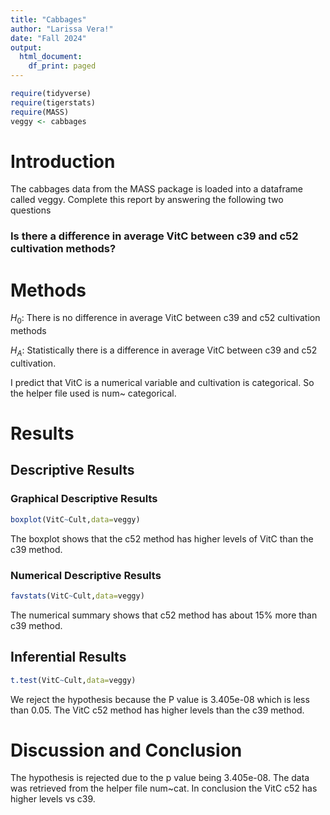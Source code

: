 ```yaml
---
title: "Cabbages"
author: "Larissa Vera!"
date: "Fall 2024"
output:
  html_document:
    df_print: paged
---
```


```r
require(tidyverse)
require(tigerstats)
require(MASS)
veggy <- cabbages
```

# Introduction

<!--In this section you explain what you are trying to show.  Where did the data come from?  What is the research or other question you are trying to answer?!-->
 The cabbages data from the MASS package is loaded into a dataframe called veggy. Complete this report by answering the following two questions  
 
### Is there a difference in average VitC between c39 and c52 cultivation methods?  
# Methods

$H_0$: There is no difference in average VitC between c39 and c52 cultivation methods

$H_A$: Statistically there is a difference in average VitC between c39 and c52 cultivation. 


<!--Decide on your methods:  use "variable analysis" or other appropriate descriptors.  Make sure to choose at least one graphical method and at least one numerical method.!-->

I predict that VitC is a numerical variable and cultivation is categorical. So the helper file used is num~ categorical.

# Results

<!--Divide this section into two sub-sections:  One for your descriptive  results and one for your inferential results.!-->

## Descriptive Results

### Graphical Descriptive Results

<!--Graphical results here.  Make sure to show your code.  Provide appropriate labels for axes, giving units if possible, and provide a good title for the graph, too.  Use the graphical results to describe the patterns if any that exist in the data as focused toward the research question!-->

```r
boxplot(VitC~Cult,data=veggy)
```

The boxplot shows that the c52 method has higher levels of VitC than the c39 method.

### Numerical Descriptive Results

<!--Numerical results go here. Use the numerical results to describe the patterns if any that exist in the data as focused toward the research question!-->

```r
favstats(VitC~Cult,data=veggy)
```

The numerical summary shows that c52 method has about 15% more than c39 method.

## Inferential Results

<!--State hypothesis clearly.  Make sure your discussion of the inferential test covers all the aspects that the test output produces, such as test statistic, p-value etc.  Make a decision about the null hypothesis, explain the assumptions on which the selected test/procedure was based, and why the chosen procedure satisfys the assumptions and is appropriate to answer the research question!-->

```r
t.test(VitC~Cult,data=veggy)
```

We reject the hypothesis because the P value is 3.405e-08 which is less than 0.05. The VitC c52 method has higher levels than the c39 method.

# Discussion and Conclusion

<!--Discussion and conclusion here.  If you found a relationship be sure to consider whether the relationship occurs because one of the variavbles causes the other, or whether they perhasps are related for some other reason.  Watch the chapter 6 videos from the GeorgeTown videos collection.!-->

The hypothesis is rejected due to the p value being 3.405e-08. The data was retrieved from the helper file num~cat. In conclusion the VitC c52 has higher levels vs c39.
